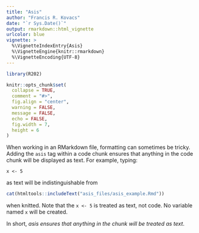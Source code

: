 ```yaml
---
title: "Asis"
author: "Francis R. Kovacs"
date: "`r Sys.Date()`"
output: rmarkdown::html_vignette
urlcolor: blue
vignette: >
  %\VignetteIndexEntry{Asis}
  %\VignetteEngine{knitr::rmarkdown}
  %\VignetteEncoding{UTF-8}
---
```



```r
library(R202)

knitr::opts_chunk$set(
  collapse = TRUE,
  comment = "#>",
  fig.align = "center",
  warning = FALSE,
  message = FALSE,
  echo = FALSE,
  fig.width = 7,
  height = 6
)
```

When working in an RMarkdown file, formatting can sometimes be tricky. Adding the `asis` tag within a code chunk ensures that anything in the code chunk will be displayed as text. For example, typing:

`x <- 5` 

as text will be indistinguishable from 

```r
cat(htmltools::includeText("asis_files/asis_example.Rmd"))
```

when knitted. Note that the `x <- 5` is treated as text, not code. No variable named `x` will be created. 

In short, *asis ensures that anything in the chunk will be treated as text*.